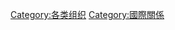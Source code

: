 {{catmore}}
{{Commonscat|International organizations}}

[[Category:各类组织|Category:各类组织]]
[[Category:國際關係|Category:國際關係]]